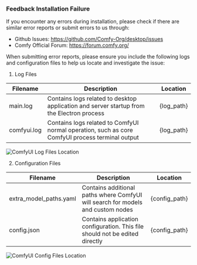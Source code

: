 ### Feedback Installation Failure

If you encounter any errors during installation, please check if there are similar error reports or submit errors to us through:

- Github Issues: https://github.com/Comfy-Org/desktop/issues
- Comfy Official Forum: https://forum.comfy.org/

When submitting error reports, please ensure you include the following logs and configuration files to help us locate and investigate the issue:

1. Log Files

| Filename    | Description                                                                                     | Location         |
|-------------|-------------------------------------------------------------------------------------------------|------------------|
| main.log    | Contains logs related to desktop application and server startup from the Electron process       | {log_path}       |
| comfyui.log | Contains logs related to ComfyUI normal operation, such as core ComfyUI process terminal output | {log_path}       |

![ComfyUI Log Files Location](/images/desktop/win-comfyui-desktop-10-logs.jpg)

2. Configuration Files

| Filename                 | Description                                                                     | Location          |
|--------------------------|---------------------------------------------------------------------------------|-------------------|
| extra_model_paths.yaml | Contains additional paths where ComfyUI will search for models and custom nodes | {config_path}     |
| config.json              | Contains application configuration. This file should not be edited directly     | {config_path}     |

![ComfyUI Config Files Location](/images/desktop/win-comfyui-desktop-11-config.jpg)
